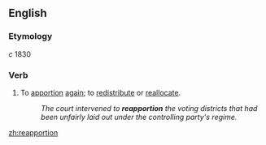 ==English==

===Etymology===
''c'' 1830 {{prefix|re|apportion}}

===Verb===
{{en-verb}}

# To [[apportion]] [[again]]; to [[redistribute]] or [[reallocate]].
#:''The court intervened to '''reapportion''' the voting districts that had been unfairly laid out under the controlling party's regime.''

[[zh:reapportion]]